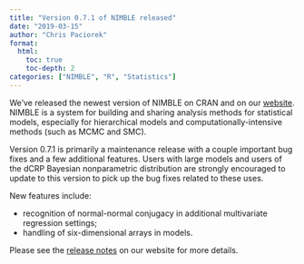 ```yaml
---
title: "Version 0.7.1 of NIMBLE released"
date: "2019-03-15"
author: "Chris Paciorek"
format:
  html:
    toc: true
    toc-depth: 2
categories: ["NIMBLE", "R", "Statistics"]
---
```


We’ve released the newest version of NIMBLE on CRAN and on our [website](https://r-nimble.org/). NIMBLE is a system for building and sharing analysis methods for statistical models, especially for hierarchical models and computationally-intensive methods (such as MCMC and SMC).

Version 0.7.1 is primarily a maintenance release with a couple important bug fixes and a few additional features. Users with large models and users of the dCRP Bayesian nonparametric distribution are strongly encouraged to update to this version to pick up the bug fixes related to these uses.

New features include:

  * recognition of normal-normal conjugacy in additional multivariate regression settings;
  * handling of six-dimensional arrays in models.

Please see the [release notes](https://r-nimble.org/more/news) on our website for more details.